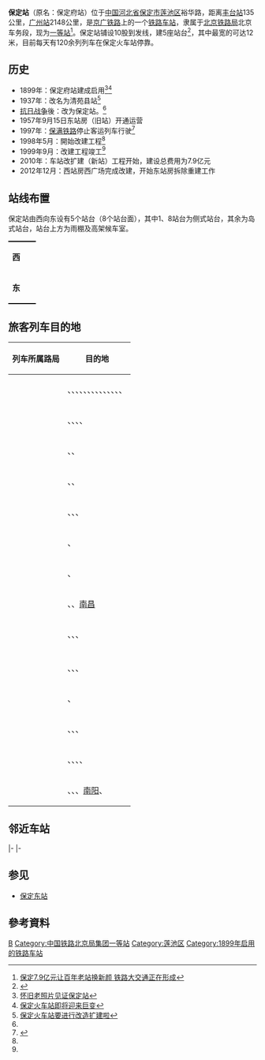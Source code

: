 {{Infobox China railway station 
|车站名称 = 保定站
|图片 = Baoding Railway Station (20160310114847).jpg
|图片介绍 = 保定站西广场
|车站名称拼音 = BaoDing
|英文名称 = Baoding Railway Station
|其他名称 = 保定府站、清苑县站
|车站代码 = 20306<ref>根据《中华人民共和国铁路车站代码》（GB/T10302-2010）</ref>
|电报码 = BDP
|拼音码 = BDI
|车站位置 = [[河北省|河北省]][[保定市|保定市]][[竞秀区|竞秀区]][[东风街道_(保定市)|东风街道]]/[[莲池区|莲池区]][[西关街道_(保定市)|西关街道]]
|坐标 = {{coord|38|51|45|N|115|28|23|E|display=inline,title}}
|归属= [[北京铁路局|北京铁路局]][[北京车务段|北京车务段]]<ref>{{cite news|url=http://www.peoplerail.com/rail/show-477-253074-1.html|title=北京车务段保定站佳媛服务台爱心帮助旅客获锦旗|publisher=[[人民铁道|人民铁道网]]|date=2016-01-21|accessdate=2016-03-11|archive-date=2020-12-11|archive-url=https://web.archive.org/web/20201211000913/http://www.peoplerail.com/rail/show-477-253074-1.html|dead-url=no}}</ref>
|线路 = [[京广铁路|京广铁路]]、[[津保铁路|津保铁路]]、[[保满铁路|保满铁路]]
|车站等级 = [[一等站_(中铁)|一等站]]
|月台数目 = 5
|股道数目 = 10
|正线 = 2
|到发线 = 8
|站台面 = 8
|站房面积 = 35000平方米
|总建筑面积 = 4.2万平方米
}}
'''保定站'''（原名：保定府站）位于[[中国|中国]][[河北省|河北省]][[保定市|保定市]][[莲池区|莲池区]]裕华路，距离[[丰台站|丰台站]]135公里，[[广州站|广州站]]2148公里，是[[京广铁路|京广铁路]]上的一个[[鐵路車站|铁路车站]]，隶属于[[北京铁路局|北京铁路局]]北京车务段，现为[[一等站_(中铁)|一等站]]<ref>[http://hebei.hebnews.cn/hbhbjt/2009/0402/bdb70d96205ec4ba01206465081f22fb.html 保定7.9亿元让百年老站换新颜 铁路大交通正在形成]{{dead link|date=2017年11月 |bot=InternetArchiveBot |fix-attempted=yes }}</ref>。保定站铺设10股到发线，建5座站台<ref>{{cite news|url=http://www.crsg.com.cn/news/930.html|title=保定站改造工程京广正线Ⅰ级封锁告捷|publisher=中铁六局|date=2015-10-21|accessdate=2015-10-22|deadurl=yes|archiveurl=https://web.archive.org/web/20160311194156/http://www.crsg.com.cn/news/930.html|archivedate=2016-03-11}}</ref>，其中最宽的可达12米，目前每天有120余列列车在保定火车站停靠。

== 历史 ==
* 1899年：保定府站建成启用<ref>[http://www.railcn.net/culture/railway-show/492.html 怀旧老照片见证保定站]{{dead link|date=2017年11月 |bot=InternetArchiveBot |fix-attempted=yes }}</ref><ref>[http://www.bdln.com.cn/show.aspx?id=8445&cid=45 保定火车站即将迎来巨变]{{dead link|date=2017年11月 |bot=InternetArchiveBot |fix-attempted=yes }}</ref>
* 1937年：改名为清苑县站<ref name="民生">[http://livelihood.huanbohainews.com.cn/system/2009/02/20/010291618.shtml 保定火车站要进行改造扩建啦 ]{{dead link|date=2017年11月 |bot=InternetArchiveBot |fix-attempted=yes }}</ref>
* [[中国抗日战争|抗日战争]]後：改为保定站。<ref name="民生"/>
* 1957年9月15日东站房（旧站）开通运营
* 1997年：[[保满铁路|保满铁路]]停止客运列车行驶<ref name="128uu">{{Cite web |url=http://www.128uu.com/station_100.html |title=保定火车站（128旅行网） |accessdate=2009-12-23 |archive-date=2010-02-12 |archive-url=https://web.archive.org/web/20100212091022/http://www.128uu.com/station_100.html |dead-url=no }}</ref>
* 1998年5月：開始改建工程<ref name="128uu"/>
* 1999年9月：改建工程竣工<ref name="128uu"/>
* 2010年：车站改扩建（新站）工程开始，建设总费用为7.9亿元
* 2012年12月：西站房西广场完成改建，开始东站房拆除重建工作
{{Gallery
|width=200
|File:Baoding Railway Station (20160310113947).jpg|施工中的东站房
|File:Baoding Railway Station (20160310115154).jpg|候车室
|File:Gate 5 of Baoding Railway Station (20160310123357).jpg|5号检票闸口
|File:Platforms 4-5 of Baoding Railway Station (20160310124512).jpg|保定站4、5站台
}}

== 站线布置 ==
保定站由西向东设有5个站台（8个站台面），其中1、8站台为侧式站台，其余为岛式站台，站台上方为雨棚及高架候车室。
{| border="0" cellspacing="0" cellpadding="3"
| rowspan="15" valign="top" style="border-top:solid 2px black; width: 40px" |'''西'''
|-
| align="center" style="border-top:solid 2px black;border-right:solid 2px black;border-left:solid 2px black;border-bottom:solid 2px black;font-size:smaller;" |1号站台
|-
| align="center" style="border-top:solid 0px gray;font-size:smaller;" |到发线（12道）
|-
| align="center" style="border-top:solid 1px gray;font-size:smaller;" |到发线（10道）
|-
| width="300px" align="center" style="border-right:solid 2px black;border-left:solid 2px black;border-bottom:solid 2px black;border-top:solid 2px black; black;font-size:smaller;" |2号站台
3号站台
|-
| align="center" style="border-bottom:solid 1px gray;font-size:smaller;" |到发线（8道）
|-
| align="center" style="font-size:smaller;" |到发线（6道）
|-
| colspan="2" align="center" style="border-top:solid 2px black;border-right:solid 2px black;border-left:solid 2px black;border-bottom:solid 2px black;font-size:smaller;" |4号站台
5号站台
|-
| align="center" style="border-bottom:solid 1px gray;font-size:smaller;" |到发线（4道）
|-
| align="center" style="border-bottom:solid 1px gray;font-size:smaller;" |[[京广铁路|京广线]]上行[[正线|正线]]（'''II道'''）[[丰台站|丰台]]/[[北京西站|北京西]]方向→
|-
|align="center" style="border-bottom:solid 1px gray;font-size:smaller;" |            ←[[京广铁路|京广线]]下行[[正线|正线]]（'''I道'''）[[广州站|广州]]方向
|-
| align="center" style="font-size:smaller;" |到发线（3道）
|-
| colspan="2" align="center" style="border-top:solid 2px black;border-right:solid 2px black;border-left:solid 2px black;border-bottom:solid 2px black;font-size:smaller;" |6号站台
7号站台
|-
| align="center" style="border-bottom:solid 1px gray;font-size:smaller;" |到发线（5道）
|-
| align="center" style="font-size:smaller;" |到发线（7道）
|-
| valign="top" style="border-bottom:solid 2px black;" |'''东'''
| colspan="2" align="center" style="border-top:solid 2px black;border-right:solid 2px black;border-left:solid 2px black;border-bottom:solid 2px black;font-size:smaller;" |8号站台
|}

== 旅客列车目的地 ==
{| class="wikitable sortable" style="font-size: 90%"
!列车所属路局
!目的地
|-
|<center>{{sort|Beijing|[[北京铁路局|北京铁路局]]}}
|{{站|北京}}、{{站|北京南}}、{{站|北京西}}、{{站|长沙}}、{{站|承德}}、{{站|重庆}}、{{站|邯郸}}、{{站|昆明}}、{{站|秦皇岛}}、{{站|石家庄}}、{{站|天津}}、{{站|西安}}、{{站|西宁}}、{{站|银川}}、{{站|张家口南}}
|-
|<center>{{sort|Chengdu|[[成都铁路局|成都铁路局]]}}
|{{站|北京西}}、{{站|成都}}、{{站|重庆北}}、{{站|贵阳}}、{{站|攀枝花}}
|-
|<center>{{sort|Guangzhou|[[广州铁路集团|广州铁路集团]]}}
|{{站|北京}}、{{站|怀化}}、{{站|张家界}}
|-
|<center>{{sort|Harbin|[[哈尔滨铁路局|哈尔滨铁路局]]}}
|{{站|廣州東}}、{{站|哈尔滨西}}、{{站|邯郸}}
|-
|<center>{{sort|Hohhot|[[呼和浩特铁路局|呼和浩特铁路局]]}}
|{{站|包头}}、{{站|北京西}}、{{站|广州}}、{{站|南昌西}}
|-
|<center>{{sort|Kunming|[[昆明铁路局|昆明铁路局]]}}
|{{站|北京西}}、{{站|昆明}}
|-
|<center>{{sort|Lanzhou|[[兰州铁路局|兰州铁路局]]}}
|{{站|北京西}}、{{站|兰州}}
|-
|<center>{{sort|Nanchang|[[南昌铁路局|南昌铁路局]]}}
|{{站|北京}}、{{站|北京西}}、[[南昌站_(江西)|南昌]]
|-
|<center>{{sort|Nanning|[[南宁铁路局|南宁铁路局]]}}
|{{站|北京西}}、{{站|桂林北}}、{{站|南宁}}、{{站|湛江}}
|-
|<center>{{sort|Qingzang|[[青藏铁路公司|青藏铁路公司]]}}
|{{站|北京西}}
|-
|<center>{{sort|Shenyang|[[沈阳铁路局|沈阳铁路局]]}}
|{{站|长春}}、{{站|广州}}、{{站|昆明}}、{{站|沈阳北}}
|-
|<center>{{sort|Urumqi|[[乌鲁木齐铁路局|乌鲁木齐铁路局]]}}
|{{站|北京西}}、{{站|乌鲁木齐南}}
|-
|<center>{{sort|Wuhan|[[武汉铁路局|武汉铁路局]]}}
|{{站|北京西}}、{{站|恩施}}、{{站|十堰}}、{{站|周口}}
|-
|<center>{{sort|Xi'an|[[西安铁路局|西安铁路局]]}}
|{{站|宝鸡}}、{{站|北京西}}、{{站|汉中}}、{{站|天津}}、{{站|西安}}
|-
|<center>{{sort|Zhengzhou|[[郑州铁路局|郑州铁路局]]}}
|{{站|北京西}}、{{站|长治北}}、{{站|洛阳}}、[[南阳站_(河南)|南阳]]、{{站|郑州}}
|}

== 邻近车站 ==
{{start rail box|[[File:China_Railways.svg|16px]] [[中国铁路|中国铁路]]}}
{{s-inop|[[漕河站|漕河站]]|{{站|丰台}}方向}}
{{s-line|[[京广铁路|京广铁路]]<br />← 11km 保定站 {{0}}2km →}}
{{s-inop|[[保定南站|保定南站]]|京广线{{站|广州}}方向<br />保满线{{站|神星}}方向|rows=2}}
|-
{{terminus}}
{{s-line|[[保满铁路|保满铁路]]<br />{{0}}{{0}} {{0}}{{0}}{{0}} 保定站 2km →}}
|-
{{s-inop|[[漕河站|漕河站]]|{{站|天津西}}方向}}
{{s-line|[[津保铁路|津保铁路]]<br />← 11km 保定站 {{0}}{{0}}{{0}}{{0}} {{0}}{{0}}}}
{{terminus}}
{{end box}}

== 参见 ==
* [[保定东站|保定东站]]

== 參考資料 ==
{{Reflist}}
{{commonscat|Baoding Railway Station}}

{{京广铁路}}
{{津保铁路}}
{{保满铁路}}
{{中国铁路一等客运站|京}}

[[Category:保定市铁路车站|B]]
[[Category:中国铁路北京局集团一等站|Category:中国铁路北京局集团一等站]]
[[Category:莲池区|Category:莲池区]]
[[Category:1899年启用的铁路车站|Category:1899年启用的铁路车站]]